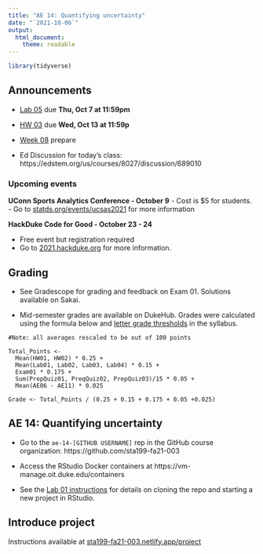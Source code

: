 ```yaml
---
title: "AE 14: Quantifying uncertainty"
date: "`2021-10-06`"
output: 
  html_document:
    theme: readable
---
```


```r
library(tidyverse)
```

## Announcements

- [Lab 05](https://sta199-fa21-003.netlify.app/labs/lab-05-gss.html) due **Thu, Oct 7 at 11:59pm**

- [HW 03](https://sta199-fa21-003.netlify.app/hw/hw-03.html) due **Wed, Oct 13 at 11:59p**

- [Week 08](https://sta199-fa21-003.netlify.app/prepare/week-08.html) prepare 

- Ed Discussion for today's class: https://edstem.org/us/courses/8027/discussion/689010


### Upcoming events

**UConn Sports Analytics Conference - October 9**
- Cost is $5 for students. 
- Go to [statds.org/events/ucsas2021](https://statds.org/events/ucsas2021/index.html) for more information 

**HackDuke Code for Good - October 23 - 24**

- Free event but registration required
- Go to [2021.hackduke.org](https://2021.hackduke.org/) for more information. 
 
## Grading 

- See Gradescope for grading and feedback on Exam 01. Solutions available on Sakai. 

- Mid-semester grades are available on DukeHub. Grades were calculated using the formula below and [letter grade thresholds](https://sta199-fa21-003.netlify.app/syllabus/#grading) in the syllabus. 

```
#Note: all averages rescaled to be out of 100 points

Total_Points <- 
  Mean(HW01, HW02) * 0.25 + 
  Mean(Lab01, Lab02, Lab03, Lab04) * 0.15 + 
  Exam01 * 0.175 + 
  Sum(PrepQuiz01, PreqQuiz02, PrepQuiz03)/15 * 0.05 + 
  Mean(AE06 - AE11) * 0.025

Grade <- Total_Points / (0.25 + 0.15 + 0.175 + 0.05 +0.025)
```


## AE 14: Quantifying uncertainty

- Go to the `ae-14-[GITHUB USERNAME]` rep in the GitHub course organization:  https://github.com/sta199-fa21-003

- Access the RStudio Docker containers at https://vm-manage.oit.duke.edu/containers

- See the [Lab 01 instructions](https://sta199-fa21-003.netlify.app/labs/lab-01-hello-r.html) for details on cloning the repo and starting a new project in RStudio. 

## Introduce project 

Instructions available at [sta199-fa21-003.netlify.app/project](https://sta199-fa21-003.netlify.app/project/)

